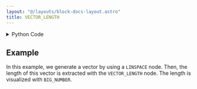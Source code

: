 ```yaml
---
layout: "@/layouts/block-docs-layout.astro"
title: VECTOR_LENGTH
---
```



<PythonDocsDisplay docstring={docstring} />

<details>
<summary>Python Code</summary>

```python
import numpy as np
from flojoy import flojoy, Vector, Scalar


@flojoy
def VECTOR_LENGTH(default: Vector) -> Scalar:
    """The VECTOR_LENGTH node returns the length of the input.

    Inputs
    ------
    v : vector
        The input vector to find the length of.

    Returns
    -------
    Scalar
        The length of the input vector.
    """

    return Scalar(c=len(default.v))

```

[Find this Flojoy Block on GitHub](https://github.com/flojoy-ai/blocks/blob/main/blocks/TRANSFORMERS/VECTOR_MANIPULATION/VECTOR_LENGTH/VECTOR_LENGTH.py)

</details>

## Example

<GetHelpWidget />

<AppDisplay app={app} blockName="VECTOR_LENGTH" client:visible />

In this example, we generate a vector by using a `LINSPACE` node. Then, the length of this vector is extracted with the `VECTOR_LENGTH` node. The length is visualized with `BIG_NUMBER`.
